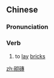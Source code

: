 {{also|砌砖}}
==Chinese==
{{zh-forms|s=砌砖}}

===Pronunciation===
{{zh-pron
|m=qìzhuān
|cat=v
}}

===Verb===
{{zh-verb}}

# to [[lay]] [[brick]]s

[[zh:砌磚]]